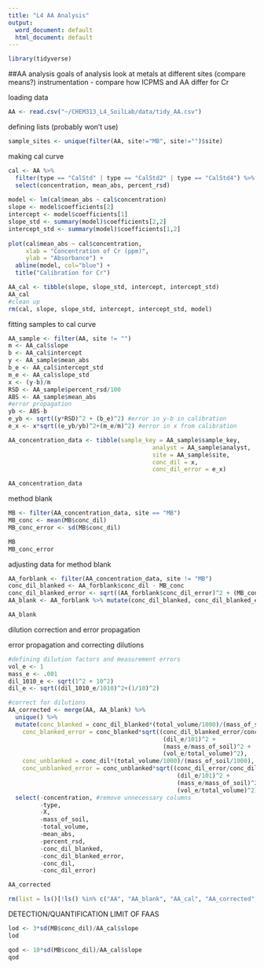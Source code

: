 ```yaml
---
title: "L4 AA Analysis"
output:
  word_document: default
  html_document: default
---
```


```r
library(tidyverse)
```

##AA analysis
goals of analysis
look at metals at different sites (compare means?)
instrumentation - compare how ICPMS and AA differ for Cr

loading data
```r
AA <- read.csv("~/CHEM313_L4_SoilLab/data/tidy_AA.csv")
```
defining lists (probably won't use)
```r
sample_sites <- unique(filter(AA, site!="MB", site!="")$site)
```
making cal curve
```r
cal <- AA %>%
  filter(type == "CalStd" | type == "CalStd2" | type == "CalStd4") %>%
  select(concentration, mean_abs, percent_rsd)
  
model <- lm(cal$mean_abs ~ cal$concentration)
slope <- model$coefficients[2]
intercept <- model$coefficients[1]
slope_std <- summary(model)$coefficients[2,2]
intercept_std <- summary(model)$coefficients[1,2]
  
plot(cal$mean_abs ~ cal$concentration,
     xlab = "Concentration of Cr (ppm)",
     ylab = "Absorbance") +
  abline(model, col="blue") +
  title("Calibration for Cr")

AA_cal <- tibble(slope, slope_std, intercept, intercept_std)
AA_cal
#clean up
rm(cal, slope, slope_std, intercept, intercept_std, model)
```

fitting samples to cal curve
```r
AA_sample <- filter(AA, site != "")
m <- AA_cal$slope
b <- AA_cal$intercept
y <- AA_sample$mean_abs
b_e <- AA_cal$intercept_std
m_e <- AA_cal$slope_std
x <- (y-b)/m
RSD <- AA_sample$percent_rsd/100
ABS <- AA_sample$mean_abs
#error propagation
yb <- ABS-b
e_yb <- sqrt((y*RSD)^2 + (b_e)^2) #error in y-b in calibration
e_x <- x*sqrt((e_yb/yb)^2+(m_e/m)^2) #error in x from calibration

AA_concentration_data <- tibble(sample_key = AA_sample$sample_key,
                                         analyst = AA_sample$analyst,
                                         site = AA_sample$site,
                                         conc_dil = x,
                                         conc_dil_error = e_x)

AA_concentration_data
```

method blank
```r
MB <- filter(AA_concentration_data, site == "MB")
MB_conc <- mean(MB$conc_dil)
MB_conc_error <- sd(MB$conc_dil)

MB
MB_conc_error
```

adjusting data for method blank
```r
AA_forblank <- filter(AA_concentration_data, site != "MB")
conc_dil_blanked <- AA_forblank$conc_dil - MB_conc
conc_dil_blanked_error <- sqrt((AA_forblank$conc_dil_error)^2 + (MB_conc_error)^2)
AA_blank <- AA_forblank %>% mutate(conc_dil_blanked, conc_dil_blanked_error)

AA_blank
```

dilution correction and error propagation

error propagation and correcting dilutions
```r
#defining dilution factors and measurement errors
vol_e <- 1
mass_e <- .001
dil_1010_e <- sqrt(1^2 + 10^2)
dil_e <- sqrt((dil_1010_e/1010)^2+(1/10)^2)

#correct for dilutions
AA_corrected <- merge(AA, AA_blank) %>%
  unique() %>%
  mutate(conc_blanked = conc_dil_blanked*(total_volume/1000)/(mass_of_soil/1000),
    conc_blanked_error = conc_blanked*sqrt((conc_dil_blanked_error/conc_dil_blanked)^2+
                                            (dil_e/101)^2 +
                                            (mass_e/mass_of_soil)^2 +
                                            (vol_e/total_volume)^2),
    conc_unblanked = conc_dil*(total_volume/1000)/(mass_of_soil/1000),
    conc_unblanked_error = conc_unblanked*sqrt((conc_dil_error/conc_dil)^2 +
                                                (dil_e/101)^2 +
                                                (mass_e/mass_of_soil)^2 +
                                                (vol_e/total_volume)^2)) %>%
  select(-concentration, #remove unnecessary columns
         -type,
         -X,
         -mass_of_soil,
         -total_volume,
         -mean_abs,
         -percent_rsd,
         -conc_dil_blanked,
         -conc_dil_blanked_error,
         -conc_dil,
         -conc_dil_error)

AA_corrected

rm(list = ls()[!ls() %in% c("AA", "AA_blank", "AA_cal", "AA_corrected", "MB")])
```

DETECTION/QUANTIFICATION LIMIT OF FAAS
```r
lod <- 3*sd(MB$conc_dil)/AA_cal$slope
lod

qod <- 10*sd(MB$conc_dil)/AA_cal$slope
qod
```